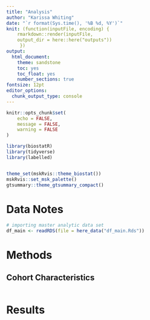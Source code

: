 ```yaml
---
title: "Analysis"
author: "Karissa Whiting"
date: "`r format(Sys.time(), '%B %d, %Y')`"
knit: (function(inputFile, encoding) {
    rmarkdown::render(inputFile, 
    output_dir = here::here("outputs"))
     })
output:
  html_document:
    theme: sandstone
    toc: yes
    toc_float: yes
    number_sections: true
fontsize: 12pt
editor_options: 
  chunk_output_type: console
---
```


```r
knitr::opts_chunk$set(
	echo = FALSE,
	message = FALSE,
	warning = FALSE
)

library(biostatR)
library(tidyverse)
library(labelled)


theme_set(mskRvis::theme_biostat())
mskRvis::set_msk_palette()
gtsummary::theme_gtsummary_compact()

```

# Data Notes

```r

# importing master analytic data set
df_main <- readRDS(file = here_data("df_main.Rds"))
```

# Methods

## Cohort Characteristics

```r

```

# Results

```r

```


